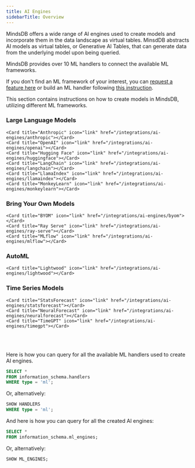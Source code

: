 ```yaml
---
title: AI Engines
sidebarTitle: Overview
---
```


MindsDB offers a wide range of AI engines used to create models and incorporate them in the data landscape as virtual tables. MinsdDB abstracts AI models as virtual tables, or Generative AI Tables, that can generate data from the underlying model upon being queried.

<Tip>
MindsDB provides over 10 ML handlers to connect the available ML frameworks.

If you don't find an ML framework of your interest, you can [request a feature here](https://github.com/mindsdb/mindsdb/issues/new?assignees=&labels=enhancement&projects=&template=feature_request_v2.yaml) or build an ML handler following [this instruction](/contribute/ml-handlers).
</Tip>

This section contains instructions on how to create models in MindsDB, utilizing different ML frameworks.

### Large Language Models

<CardGroup cols={4}>

    <Card title="Anthropic" icon="link" href="/integrations/ai-engines/anthropic"></Card>
    <Card title="OpenAI" icon="link" href="/integrations/ai-engines/openai"></Card>
    <Card title="Hugging Face" icon="link" href="/integrations/ai-engines/huggingface"></Card>
    <Card title="LangChain" icon="link" href="/integrations/ai-engines/langchain"></Card>
    <Card title="LlamaIndex" icon="link" href="/integrations/ai-engines/llamaindex"></Card>
    <Card title="MonkeyLearn" icon="link" href="/integrations/ai-engines/monkeylearn"></Card>
    
</CardGroup>

### Bring Your Own Models

<CardGroup cols={4}>

    <Card title="BYOM" icon="link" href="/integrations/ai-engines/byom"></Card>
    <Card title="Ray Serve" icon="link" href="/integrations/ai-engines/ray-serve"></Card>
    <Card title="MLflow" icon="link" href="/integrations/ai-engines/mlflow"></Card>

</CardGroup>

### AutoML

<CardGroup cols={4}>

    <Card title="Lightwood" icon="link" href="/integrations/ai-engines/lightwood"></Card>

</CardGroup>

### Time Series Models

<CardGroup cols={4}>

    <Card title="StatsForecast" icon="link" href="/integrations/ai-engines/statsforecast"></Card>
    <Card title="NeuralForecast" icon="link" href="/integrations/ai-engines/neuralforecast"></Card>
    <Card title="TimeGPT" icon="link" href="/integrations/ai-engines/timegpt"></Card>

</CardGroup>

<br></br>

<Info>
Here is how you can query for all the available ML handlers used to create AI engines.

  ```sql
  SELECT *
  FROM information_schema.handlers
  WHERE type = 'ml';
  ```

  Or, alternatively:

  ```sql
  SHOW HANDLERS
  WHERE type = 'ml';
  ```

And here is how you can query for all the created AI engines:

  ```sql
  SELECT *
  FROM information_schema.ml_engines;
  ```

  Or, alternatively:

  ```sql
  SHOW ML_ENGINES;
  ```
</Info>
